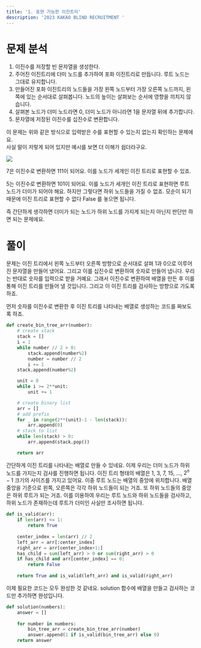 ```yaml
---
title: '1. 표현 가능한 이진트리'
description: '2023 KAKAO BLIND RECRUITMENT '
---
```



<TestInfo url='https://school.programmers.co.kr/learn/courses/30/lessons/150367' level={3} solved={true}></TestInfo>

# 문제 분석

1. 이진수를 저장할 빈 문자열을 생성한다.
2. 주어진 이진트리에 더미 노드를 추가하여 포화 이진트리로 만듭니다.
<BackgroundText>루트 노드는 그대로 유지합니다.</BackgroundText>
3. 만들어진 포화 이진트리의 노드들을 가장 왼쪽 노드부터 가장 오른쪽 노드까지, 왼쪽에 있는 순서대로 살펴봅니다. 
<BackgroundText>노드의 높이는 살펴보는 순서에 영향을 끼치지 않습니다.</BackgroundText>
4. 살펴본 노드가 더미 노드라면 0, 더미 노드가 아니라면 1을 문자열 뒤에 추가합니다.
5. 문자열에 저장된 이진수를 십진수로 변환합니다.

이 문제는 위와 같은 방식으로 입력받은 수를 표현할 수 있는지 없는지 확인하는 문제에요.  
사실 말이 저렇게 되어 있지만 예시를 보면 더 이해가 쉽더라구요.

![](assets/1_150367/00.PNG)

7은 이진수로 변환하면 111이 되어요.
이를 노드가 세개인 이진 트리로 표현할 수 있죠.

5는 이진수로 변환하면 101이 되어요.
이를 노드가 세개인 이진 트리로 표현하면 루트 노드가 더미가 되어야 해요.
하지만 그렇다면 하위 노드들을 가질 수 없죠.
모순이 되기 때문에 이진 트리로 표현할 수 없다 False 를 놓으면 됩니다.

즉 간단하게 생각하면 더미가 되는 노드가 하위 노드를 가지게 되는지 아닌지 판단만 하면 되는 문제에요.

# 풀이

문제는 이진 트리에서 왼쪽 노드부터 오른쪽 방향으로 순서대로 살펴 1과 0으로 이루어진 문자열을 만들어 냈어요.
그리고 이를 십진수로 변환하여 숫자로 만들어 냅니다.
우리는 반대로 숫자를 입력으로 받을 거예요.
그래서 이진수로 변환하여 배열을 만든 후 이를 통해 이진 트리를 만들어 낼 것입니다.
그리고 이 이진 트리를 검사하는 방향으로 가도록 하죠.

먼저 숫자를 이진수로 변환한 후 이진 트리를 나타내는 배열로 생성하는 코드를 짜보도록 하죠.
```python
def create_bin_tree_arr(number):
    # create stack
    stack = []
    i = 1
    while number // 2 > 0:
        stack.append(number%2)
        number = number // 2
        i += 1
    stack.append(number%2)

    unit = 0
    while i >= 2**unit:
        unit += 1

    # create binary list
    arr = []
    # add prefix
    for _ in range(2**(unit)-1 - len(stack)):
        arr.append(0)
    # stack to list
    while len(stack) > 0:
        arr.append(stack.pop())

    return arr
```

간단하게 이진 트리를 나타내는 배열로 만들 수 있네요.
이제 우리는 더미 노드가 하위 노드를 가지는지 검사를 진행하면 됩니다.
이진 트리 형태의 배열은 1, 3, 7, 15, ..., $2^n - 1$ 크기의 사이즈를 가지고 있어요.
이중 루트 노드는 배열의 중앙에 위치합니다.
배열 중앙을 기준으로 왼쪽, 오른쪽은 각각 하위 노드들이 되는 거죠.
또 하위 노드들의 중앙은 하위 루트가 되는 거죠.
이를 이용하여 우리는 루트 노드와 하위 노드들을 검사하고, 하위 노드가 존재하는데 루트가 더미인 사실만 조사하면 됩니다.

```python
def is_valid(arr):
    if len(arr) <= 1:
        return True
    
    center_index = len(arr) // 2
    left_arr = arr[:center_index]
    right_arr = arr[center_index+1:]
    has_child = sum(left_arr) > 0 or sum(right_arr) > 0
    if has_child and arr[center_index] == 0:
        return False
    
    return True and is_valid(left_arr) and is_valid(right_arr)
```

이제 필요한 코드는 모두 완성한 것 같네요.
solution 함수에 배열을 만들고 검사하는 코드만 추가하면 완성입니다.

```python
def solution(numbers):
    answer = []
    
    for number in numbers:
        bin_tree_arr = create_bin_tree_arr(number)
        answer.append(1 if is_valid(bin_tree_arr) else 0)
    return answer
```
